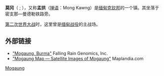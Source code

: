 {{About|镇|[[敏金镇区|敏金镇区]]的村|莫冈 (敏金)|历史上的[[掸族|掸族]]国家|孟拱 (古国)}}
{{Infobox settlement
|native_name = {{lang|my|မိုးကောင်း}}
|official_name = 莫冈
|settlement_type = {{flag|Myanmar}}城市
|pushpin_label_position = bottom
|pushpin_map = Burma
|pushpin_map_caption = 莫冈在緬甸的位置
|image_skyline = Moengkaung.jpg
|image_map = 
|map_caption = 
|subdivision_type = 国家
|subdivision_name = {{Flag|Burma}}
|subdivision_type1 = [[行政区|行政区]]
|subdivision_name1 = [[克钦邦|克钦邦]]
|subdivision_type2 = 县
|subdivision_name2 = [[莫宁县|莫宁县]]
|subdivision_type3 = 镇区
|subdivision_name3 = [[莫冈镇|莫冈镇]]
|unit_pref = Imperial
|area_total_km2 = 
|population = 
|population_as_of = 
|population_blank1_title = 民族
|population_blank2 = [[佛教|佛教]]、[[基督教|基督教]]
|population_blank2_title = 宗教
|population_density_km2 = auto
|coordinates_display = inline,title
|coordinates_region = MM
|latNS = N
|latd = 25
|latm = 18
|lats = 0
|leader_title = Mayor
|longEW = E
|longd = 96
|longm = 56
|longs = 0
|elevation_ft = 
|elevation_m = 
|timezone = [[缅甸标准时间|MST]]
|utc_offset = +6:30
|website =
}}

'''莫冈'''（{{lang-my|မိုးကောင်း}} {{IPA-my|móɡáʊɴ|}} ; {{lang-shn|ဝဵင်းမိူင်းၵွင်း}}），又称'''孟拱'''（[[掸语|掸语]]：Mong Kawng）是[[缅甸|缅甸]][[克钦邦|克钦邦]]的一个镇。其坐落于密支那—曼德勒铁路旁。

[[第二次世界大战|第二次世界大战]]时，这里曾是[[缅甸战役|缅甸战役]]的主战场。

==外部链接==
*[http://www.fallingrain.com/world/BM/4/Mogaung.html "Mogaung, Burma"] {{Wayback|url=http://www.fallingrain.com/world/BM/4/Mogaung.html |date=20200721112112 }} Falling Rain Genomics, Inc.
*[http://www.maplandia.com/burma/kachin/mogaung/mogaung/ "Mogaung Map — Satellite Images of Mogaung"] {{Wayback|url=http://www.maplandia.com/burma/kachin/mogaung/mogaung/ |date=20200721112119 }} Maplandia.com

{{克钦邦行政区划|state=collapsed}}

[[Category:克欽邦聚居地|Mogaung]]

{{Burma-geo-stub}}